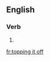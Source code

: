 ==English==

===Verb===
{{head|en|head=[[topping]] [[it]] [[off]]}}

# {{present participle of|top it off|lang=en}}

[[fr:topping it off]]